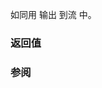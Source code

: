 {{cpp/chrono/title|operator&lt;&lt;{{small|(std::chrono::local_time)}}}}
{{cpp/chrono/local_t/navbar}}
{{dcl begin}}
{{dcl|since=c++20|
template&lt; class CharT, class Traits, class Duration &gt;
std::basic_ostream&lt;CharT, Traits&gt;&amp;
    operator&lt;&lt;( std::basic_ostream&lt;CharT, Traits&gt;&amp; os,
                const std::chrono::local_time&lt;Duration&gt;&amp; tp );
}}
{{dcl end}}

如同用 {{c|os &lt;&lt; std::chrono::sys_time&lt;Duration&gt;(tp.time_since_epoch()); }} 输出 {{c|tp}} 到流 {{c|os}} 中。

=== 返回值 ===
{{c|os}}

=== 参阅 ===
{{dsc begin}}
{{dsc inc|cpp/chrono/time_point/dsc operator ltlt|sys_time|system_clock}}
{{dsc end}}

{{langlinks|en|ja|ru}}